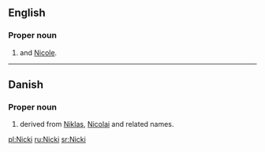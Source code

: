 ==English==

===Proper noun===
{{en-proper noun}}

# {{given name|female|diminutive=Nicola}} and [[Nicole]].
----

==Danish==

===Proper noun===
{{head|da|proper noun}}

# {{given name|male|lang=da}} derived from [[Niklas]], [[Nicolai]] and related names.

[[pl:Nicki]]
[[ru:Nicki]]
[[sr:Nicki]]